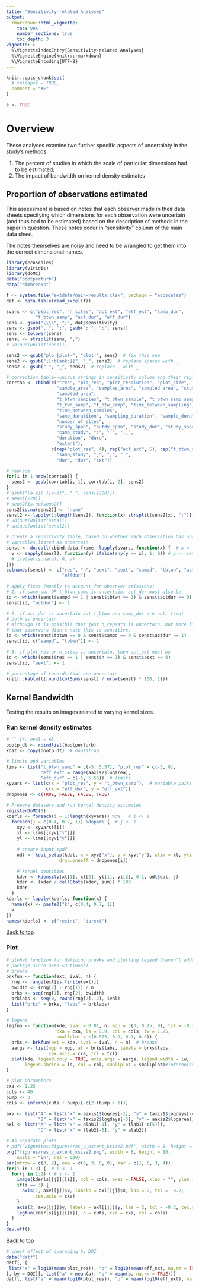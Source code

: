 ```yaml
---
title: "Sensitivity-related Analyses"
output: 
  rmarkdown::html_vignette:
    toc: yes
    number_sections: true
    toc_depth: 3
vignette: >
  %\VignetteIndexEntry{Sensitivity-related Analyses}
  %\VignetteEngine{knitr::rmarkdown}
  %\VignetteEncoding{UTF-8}
---
```


```r
knitr::opts_chunk$set(
  # collapse = TRUE,
  comment = "#>"
)

```
```r
e <- TRUE
```

# Overview

These analyses examine two further specific aspects of uncertainty in the study's methods: 

1. The percent of studies in which the scale of particular dimensions had to be estimated;
2. The impact of bandwidth on kernel density estimates 

## Proportion of observations estimated

This assessment is based on notes that each observer made in their data sheets specifying which dimensions for each observation were uncertain (and thus had to be estimated) based on the description of methods in the paper in question.  These notes occur in "sensitivity" column of the main data sheet. 

The notes themselves are noisy and need to be wrangled to get them into the correct dimensional names. 

```r
library(ecoscales)
library(viridis)
library(doMC)
data("bootperturb")
data("dimbreaks")

f <- system.file("extdata/main-results.xlsx", package = "ecoscales")
dat <- data.table(read_excel(f))

svars <- c("plot_res", "n_sites", "act_ext", "eff_ext", "samp_dur",
           "t_btwn_samp", "act_dur", "eff_dur")
sens <- gsub("\\\\", ";", dat$sensitivity)
sens <- gsub(", ", ";", gsub("; ", ";", sens))
sens <- tolower(sens)
sensl <- strsplit(sens, ";")
# unique(unlist(sensl))

sens2 <- gsub("plo_|plot-", "plot_", sens)  # fix this one
sens2 <- gsub("[[:blank:]]", "_", sens2)  # replace spaces with _
sens2 <- gsub("-", "_", sens2)  # replace - with _

# correction table--unique strings in sensitivity column and their replacements
corrtab <- cbind(c("^res", "plo_res", "plot_resolution", "plot_size", 
                   "sample_area", "samples_area", "sampled area", "study_area",
                   "sampled_area",
                   "t_btwn_samples", "t_btwn_sample", "t_btwn_samp_samp", 
                   "t_twn_samp", "t_btw_samp", "time_between_sampling", 
                   "time_between_samples", 
                   "samp_duratiion", "sampling_duration", "sample_duration", 
                   "number_of_sites", 
                   "study_span", "sutdy_span", "study_dur", "study_soan",
                   "samp_study", ":", " ", ";_", 
                   "duration", "dure", 
                   "extent"), 
                 c(rep("plot_res", 4), rep("act_ext", 5), rep("t_btwn_samp", 7),                    rep("samp_dur", 3), "n_sites", rep("eff_dur", 4), 
                   "samp;study", ";", ";", ";", 
                   "dur", "dur", "ext"))

# replace
for(i in 1:nrow(corrtab)) {
  sens2 <- gsub(corrtab[i, 1], corrtab[i, 2], sens2)
}
# gsub("[a-z]( )[a-z]", "_", sens[[228]])
# sens[[228]]
# sens2[is.na(sens2)]
sens2[is.na(sens2)] <- "none"
sensl2 <- lapply(1:length(sens2), function(x) strsplit(sens2[x], ";")[[1]])
# unique(unlist(sensl))
# unique(unlist(sensl2))

# create a sensitivity table, based on whether each observation has one of the 
# variables listed as uncertain
senst <- do.call(cbind.data.frame, lapply(svars, function(x) {  # x <- svars[1]
  v <- sapply(sensl2, function(y) ifelse(any(y == x), 1, 0)) # y <- sensl2[[37]]
  # ifelse(is.na(v), 0, v)
}))
colnames(senst) <- c("res", "n", "aext", "eext", "sampd", "tbtwn", "actdur", 
                     "effdur")

# apply fixes (mostly to account for observer omissions)
# 1. if samp_dur OR t_btwn_samp is uncertain, act_dur must also be. 
id <- which((senst$sampd == 1 | senst$tbtwn == 1) & senst$actdur == 0)
senst[id, "actdur"] <- 1

# 2. if act_dur is uncertain but t_btwn and samp_dur are not, treat
# both as uncertain
# although it is possible that just n_repeats is uncertain, but more likely 
# that observers didn't note this is sensitive. 
id <- which(senst$tbtwn == 0 & senst$sampd == 0 & senst$actdur == 1)
senst[id, c("sampd", "tbtwn")] <- 1

# 3. if plot_res or n_sites is uncertain, then act_ext must be
id <- which((senst$res == 1 | senst$n == 1) & senst$aext == 0)
senst[id, "aext"] <- 1

# percentage of records that are uncertain
knitr::kable(t(round(colSums(senst) / nrow(senst) * 100, 1)))
```

## Kernel Bandwidth

Testing the results on images related to varying kernel sizes.

### Run kernel density estimates

```r
# ```{r, eval = e}
bootp_dt <- rbindlist(bootperturb)
kdat <- copy(bootp_dt)  # bootstrap

# limits and variables
lims <- list("t_btwn_samp" = c(-5, 5.57), "plot_res" = c(-5, 8), 
             "eff_ext" = range(aaxis2$logarea),
             "eff_dur" = c(-5, 5.56))  # limits
xyvars <- list(c(x = "plot_res", y = "t_btwn_samp"),  # variable pairs 
               c(x = "eff_dur", y = "eff_ext"))
dropones <- c(TRUE, FALSE, FALSE, TRUE)

# Prepare datasets and run kernel density estimates
registerDoMC(8)
kderls <- foreach(i = 1:length(xyvars)) %:%   # i <- 1
  foreach(j = c(0.4, 0.7, 1)) %dopar% {  # j <- 1
    xyv <- xyvars[[i]]
    xl <- lims[[xyv["x"]]]
    yl <- lims[[xyv["y"]]]
    
    # create input spdf
    odt <- kdat_setup(kdat, x = xyv["x"], y = xyv["y"], xlim = xl, ylim = yl, 
                    drop.oneoff = dropones[i])

    # kernel densities
    kder <- kdensity(xl[1], xl[2], yl[1], yl[2], 0.1, odt$dat, j)
    kder <- (kder / cellStats(kder, sum)) * 100
    kder
  }
kderls <- lapply(kderls, function(x) {
  names(x) <- paste0("k", c(0.4, 0.7, 1))
  x
})
names(kderls) <- c("resint", "durext")
```

<a href="#top">Back to top</a>


### Plot
```r
# global function for defining breaks and plotting legend (haven't added to 
# package since used <3 times!)
# breaks
brkfun <- function(ext, ival, n) {
  rng <- range(ext[is.finite(ext)])
  bwidth <- (rng[2] - rng[1]) / n
  brks <- seq(rng[1], rng[2], bwidth)
  brklabs <- seq(0, round(rng[2], 2), ival)
  list("brks" = brks, "labs" = brklabs)
}

# legend
legfun <- function(kde, ival = 0.01, n, mgp = c(3, 0.25, 0), tcl = -0.1, 
                   cxa = cxa, ls = 0.9, col = cols, lw = 1.25, 
                   smallplot = c(0.875, 0.9, 0.1, 0.8)) {
  brks <- brkfun(ext = kde, ival = ival, n = n)  # breaks
  aargs <- list(mgp = mgp, at = brks$labs, labels = brks$labs, 
                cex.axis = cxa, tcl = tcl)
  plot(kde, legend.only = TRUE, axis.args = aargs, legend.width = lw,
       legend.shrink = ls, col = col, smallplot = smallplot)#inferno(cuts))
}

# plot parameters
cxa <- 1.25
cuts <- 40
bump <- 3
cols <- inferno(cuts + bump)[-c(2:(bump + 1))]

axv <- list("A" = list("x" = aaxis1$logres[-1], "y" = taxis1$logdays[-c(5)]), 
            "B" = list("x" = taxis2$logdays[-5], "y" = aaxis2$logarea))
axl <- list("A" = list("x" = alab1[-1], "y" = tlab1[-c(5)]), 
            "D" = list("x" = tlab2[-5], "y" = alab2))

# As separate plots
# pdf("vignettes/figures/res_v_extent_ksize2.pdf", width = 8, height = 10)
png("figures/res_v_extent_ksize2.png", width = 8, height = 10, 
    units = "in", res = 600)
par(mfrow = c(3, 2), oma = c(6, 3, 0, 0), mar = c(1, 5, 3, 4))
for(i in 1:3) {  # i <- 1
  for(j in 1:2) { # j <- 1
    image(kderls[[j]][[i]], col = cols, axes = FALSE, xlab = "", ylab = "")
    if(i == 3) {
      axis(1, axv[[j]]$x, labels = axl[[j]]$x, las = 2, tcl = -0.2,
           cex.axis = cxa)
    }
    axis(2, axv[[j]]$y, labels = axl[[j]]$y, las = 2, tcl = -0.2, cex.axis=cxa)
    legfun(kderls[[j]][[i]], n = cuts, cxa = cxa, col = cols)
  }
}
dev.off()

```
<a href="#top">Back to top</a>

```r
# check effect of averaging by DOI
data("datf")
datf[, {
 list("a" = log10(mean(plot_res)), "b" = log10(mean(eff_ext, na.rm = TRUE)))
}, by = DOI][, list("a" = mean(a), "b" = mean(b, na.rm = TRUE))]
datf[, list("a" = mean(log10(plot_res)), "b" = mean(log10(eff_ext), na.rm = T))]

```



